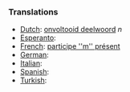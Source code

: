 ===Translations===
*[[Dutch]]: [[onvoltooid deelwoord]] ''n''
*[[Esperanto]]: [[]]
*[[French]]: [[participe ''m'' présent]]
*[[German]]: [[]]
*[[Italian]]: [[]]
*[[Spanish]]: [[]]
*[[Turkish]]: [[]]
